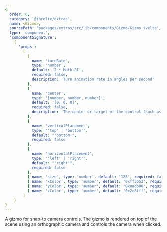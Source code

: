 ```yaml
---
{
  order: 6,
  category: '@threlte/extras',
  name: <Gizmo>,
  sourcePath: 'packages/extras/src/lib/components/Gizmo/Gizmo.svelte',
  type: 'component',
  'componentSignature':
    {
      'props':
        [
          {
            name: 'turnRate',
            type: 'number',
            default: '2 * Math.PI',
            required: false,
            description: 'Turn animation rate in angles per second'
          },
          {
            name: 'center',
            type: '[number, number, number]',
            default: '[0, 0, 0]',
            required: false,
            description: 'The center or target of the control (such as an orbit controller), if it exists.'
          },
          {
            name: 'verticalPlacement',
            type: "'top' | 'bottom'",
            default: "'bottom'",
            required: false
          },
          {
            name: 'horizontalPlacement',
            type: "'left' | 'right'",
            default: "'right'",
            required: false
          },
          { name: 'size', type: 'number', default: '128', required: false },
          { name: 'xColor', type: 'number', default: '0xff3653', required: false },
          { name: 'yColor', type: 'number', default: '0x8adb00', required: false },
          { name: 'zColor', type: 'number', default: '0x2c8fff', required: false }
        ]
    }
}
---
```


A gizmo for snap-to camera controls. The gizmo is rendered on top of the scene using an orthographic camera and controls the camera when clicked.

<Example path="extras/gizmo" />
